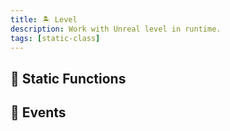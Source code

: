 ```yaml
---
title: 🏝️ Level
description: Work with Unreal level in runtime.
tags: [static-class]
---
```


<HeaderDeclaration type="StaticClass" name="Level" is_static />

<!--
## 🎒 Examples

```lua title="Client/Index.lua"

``` -->


## 🗿 Static Functions

<StaticFunctionsDeclaration type="StaticClass" name="Level" />


## 🚀 Events

<EventsDeclaration type="StaticClass" name="Level" />